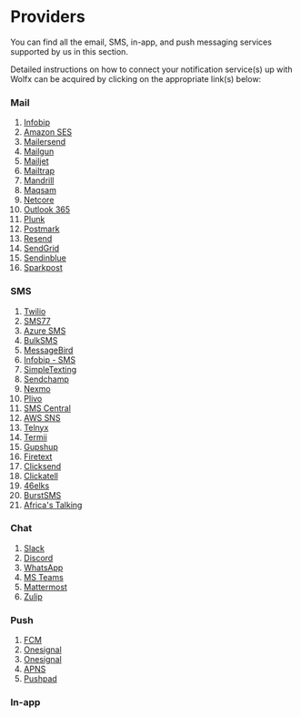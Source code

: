 # Providers

You can find all the email, SMS, in-app, and push messaging services supported by us in this section.

Detailed instructions on how to connect your notification service(s) up with Wolfx can be acquired by clicking on the appropriate link(s) below:

### Mail
1. [Infobip](/providers/mail/infobip)
2. [Amazon SES](/providers/mail/ses)
3. [Mailersend](/providers/mail/mailersend)
4. [Mailgun](/providers/mail/mailgun)
5. [Mailjet](/providers/mail/mailjet)
6. [Mailtrap](/providers/mail/mailtrap)
7. [Mandrill](/providers/mail/mandrill)
8. [Maqsam](/providers/mail/maqsam)
9. [Netcore](/providers/mail/netcore)
10. [Outlook 365](/providers/mail/outlook365)
11. [Plunk](/providers/mail/plunk)
12. [Postmark](/providers/mail/postmark)
13. [Resend](/providers/mail/resend)
14. [SendGrid](/providers/mail/sendgrid)
15. [Sendinblue](/providers/mail/sendinblue)
16. [Sparkpost](/providers/mail/sparkpost)

### SMS

1. [Twilio](/providers/sms/twilio)
2. [SMS77](/providers/sms/sms77)
3. [Azure SMS](/providers/sms/azure)
4. [BulkSMS](/providers/sms/bulk-sms)
5. [MessageBird](/providers/sms/messagebird)
6. [Infobip - SMS](/providers/sms/infobip)
7. [SimpleTexting](/providers/sms/simpletexting)
8. [Sendchamp](/providers/sms/sendchamp)
9. [Nexmo](/providers/sms/nexmo)
10. [Plivo](/providers/sms/plivo)
11. [SMS Central](/providers/sms/sms-central)
12. [AWS SNS](/providers/sms/sns)
13. [Telnyx](/providers/sms/telnyx)
14. [Termii](/providers/sms/termii)
15. [Gupshup](/providers/sms/gupshup)
16. [Firetext](/providers/sms/firetext)
17. [Clicksend](/providers/sms/clicksend)
18. [Clickatell](/providers/sms/clickatell)
19. [46elks](/providers/sms/46elks)
20. [BurstSMS](/providers/sms/burst-sms)
21. [Africa's Talking](/providers/sms/africas-talking)

### Chat

1. [Slack](/providers/chat/slack)
2. [Discord](/providers/chat/discord)
3. [WhatsApp](/providers/chat/whats-app)
4. [MS Teams](/providers/chat/ms-team)
5. [Mattermost](/providers/chat/mattermost)
6. [Zulip](/providers/chat/zulip)

### Push

1. [FCM](/providers/push/fcm)
2. [Onesignal](/providers/push/onesignal)
3. [Onesignal](/providers/push/onesignal)
4. [APNS](/providers/push/apns)
5. [Pushpad](/providers/push/pushpad)

### In-app